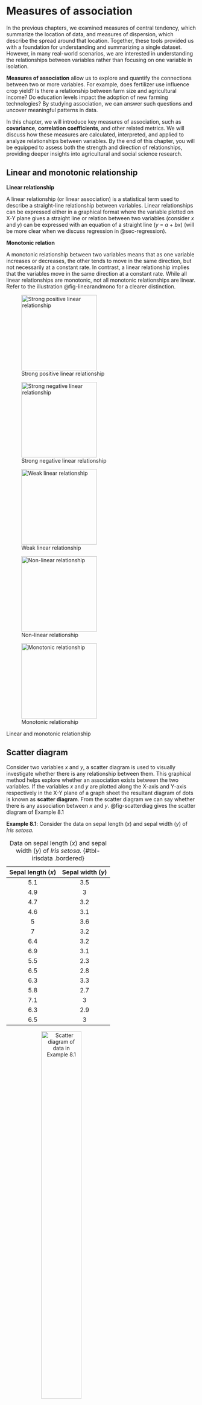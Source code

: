 # Measures of association

In the previous chapters, we examined measures of central tendency, which summarize the location of data, and measures of dispersion, which describe the spread around that location. Together, these tools provided us with a foundation for understanding and summarizing a single dataset. However, in many real-world scenarios, we are interested in understanding the relationships between variables rather than focusing on one variable in isolation.

**Measures of association** allow us to explore and quantify the connections between two or more variables. For example, does fertilizer use influence crop yield? Is there a relationship between farm size and agricultural income? Do education levels impact the adoption of new farming technologies? By studying association, we can answer such questions and uncover meaningful patterns in data.

In this chapter, we will introduce key measures of association, such as **covariance**, **correlation coefficients**, and other related metrics. We will discuss how these measures are calculated, interpreted, and applied to analyze relationships between variables. By the end of this chapter, you will be equipped to assess both the strength and direction of relationships, providing deeper insights into agricultural and social science research.

## Linear and monotonic relationship

**Linear relationship**

A linear relationship (or linear association) is a statistical term used to describe a straight-line relationship between variables. Linear relationships can be expressed either in a graphical format where the variable plotted on X-Y plane gives a straight line or relation between two variables (consider *x* and *y*) can be expressed with an equation of a straight line (*y* = *a* + *bx*) (will be more clear when we discuss regression in @sec-regression).

**Monotonic relation**

A monotonic relationship between two variables means that as one variable increases or decreases, the other tends to move in the same direction, but not necessarily at a constant rate. In contrast, a linear relationship implies that the variables move in the same direction at a constant rate. While all linear relationships are monotonic, not all monotonic relationships are linear. Refer to the illustration @fig-linearandmono for a clearer distinction.

::: {#fig-linearandmono layout-ncol="3"}
![Strong positive linear relationship](images/image6c.png){#fig-stroli width="200px" height="200px"}

![Strong negative linear relationship](images/image7c.png){#fig-stroneg width="200px" height="200px"}

![Weak linear relationship](images/image9c.png){#fig-weakli width="200px" height="200px"}

![Non-linear relationship](images/image8c.png){#fig-nonli width="200px" height="200px"}

![Monotonic relationship](images/image10c.png){#fig-monotonic width="200px" height="200px"}

Linear and monotonic relationship
:::

## Scatter diagram {#sec-scatterdiag}

Consider two variables *x* and *y*, a scatter diagram is used to visually investigate whether there is any relationship between them. This graphical method helps explore whether an association exists between the two variables. If the variables *x* and *y* are plotted along the X-axis and Y-axis respectively in the X-Y plane of a graph sheet the resultant diagram of dots is known as **scatter diagram**. From the scatter diagram we can say whether there is any association between *x* and *y*. @fig-scatterdiag gives the scatter diagram of Example 8.1

**Example 8.1**: Consider the data on sepal length (*x*) and sepal width (*y*) of *Iris* *setosa.*

| Sepal length (*x*) | Sepal width (*y*) |
|:------------------:|:-----------------:|
|        5.1         |        3.5        |
|        4.9         |         3         |
|        4.7         |        3.2        |
|        4.6         |        3.1        |
|         5          |        3.6        |
|         7          |        3.2        |
|        6.4         |        3.2        |
|        6.9         |        3.1        |
|        5.5         |        2.3        |
|        6.5         |        2.8        |
|        6.3         |        3.3        |
|        5.8         |        2.7        |
|        7.1         |         3         |
|        6.3         |        2.9        |
|        6.5         |         3         |

: Data on sepal length (*x*) and sepal width (*y*) of *Iris* *setosa.* {#tbl-irisdata .bordered}

![Scatter diagram of data in Example 8.1](images/image2c.jpeg){#fig-scatterdiag fig-align="center" width="50%" style="text-align:center;"}

**Example 8.2**: A research station investigates the relationship between the average daily soil moisture content (as influenced by irrigation levels, in percentage) and the corresponding monetary yield (in Rs.) of a crop. The data collected over different periods are as follows:

| Soil moisture (%) | Crop yield (in Rs./cent) |
|:-----------------:|:------------------------:|
|       14.2        |           215            |
|       16.4        |           325            |
|       11.9        |           185            |
|       15.2        |           332            |
|       18.5        |           406            |
|       22.1        |           522            |
|       19.4        |           412            |
|       25.1        |           614            |
|       23.4        |           544            |
|       18.1        |           421            |
|       22.6        |           445            |
|       17.2        |           408            |

: Model data on crop yield influenced by soil moisture {#tbl-corrdata .bordered}

Scatter diagram for the Example 8.2 is given in @fig-scattercorrdata. You can see a linear association between the two variables *i*.*e*. between soil moisture and crop yield in rupees. It can be shown using a line as in @fig-reglinecorrdata. It is clear that as soil moisture percentage increases crop yield in rupees increases, indicating a positive correlation.

![Scatter diagram of data in Example 8.2](images/image3c.jpeg){#fig-scattercorrdata fig-align="center" width="70%" style="text-align:center;"}

![Linear relationship between variables](images/image3.5c.jpeg){#fig-reglinecorrdata fig-align="center" width="70%" style="text-align:center;"}

From the examples above it is clear that scatter diagram gives an idea on linear association between variables, so it can also used as a graphical tool to see whether there any association is present or not. But we cannot quantify the association using scatter diagram.

## Correlation

Correlation is a statistical technique used to examine the relationship between two or more variables. It quantifies the degree and strength of the *linear association* between two variables, expressed as a single numerical value.

This measure allows us to summarize the extent to which changes in one variable are associated with changes in another. When two or more quantities vary in a related manner, such that movements in one variable are consistently accompanied by movements in the other, the variables are said to be correlated. Based on the nature of relationship, correlation can be classified into three categories *positive correlation*, *negative correlation* and *no correlation*.

**Positive correlation**

Positive correlation refers to a relationship between two variables in which both move in the same direction. A positive correlation exists when an increase in one variable is accompanied by an increase in the other, or when a decrease in one variable corresponds with a decrease in the other.

**Examples of positive correlation:**

1.  *Fertilizer use and crop yield*: The more fertilizer (*x*) a farmer applies to a field, the higher the crop yield (*y*). Here, as x increases, y also increases.

2.  *Rainfall and crop growth*: Increased rainfall (*x*) often leads to better crop growth (*y*).

3.  *Farm size and agricultural output*: Larger farm sizes (*x*) are associated with greater total agricultural output (*y*).

4.  *Labor hours and harvest quantity*: The more hours spent harvesting (*x*), the higher the quantity of crops harvested (*y*).

**Negative correlation**

Negative correlation refers to a relationship between two variables in which one variable increases as the other decreases, and vice versa.

**Examples of negative correlation:**

1.  *Weed density and crop yield*: As the density of weeds in a field (*x*) increases, the crop yield (*y*) decreases. Here, as x increases, y decreases.

2.  *Soil salinity and plant growth*: Higher soil salinity levels (*x*) result in reduced plant growth (*y*).

3.  *Age of livestock and milk production*: As a cow’s age (*x*) increases, the amount of milk it produces (*y*) decreases. Here, as x increases, y decreases.

4.  *Pesticide application and pest population*: As the amount of pesticide applied (*x*) increases, the pest population (*y*) decreases. Here, *x* increases while *y* decreases.

**No correlation** refers to a statistical relationship where two variables exhibit no apparent association with each other. In other words, changes in one variable do not systematically correspond to changes in the other.

Direction of correlation can be identified using a scatter diagram as shown below in @fig-directioncorr

![Scatter plot and nature of relationship](images/image4c.jpeg){#fig-directioncorr fig-align="center" width="70%" style="text-align:center;"}

## Correlation types

**Simple and multiple**

In [simple correlation]{.underline} the relationship is confined to two variables only. In [multiple correlation]{.underline} the relationship between more than two variables is studied

**Linear and non-linear correlation**

[Linear correlation:]{.underline} A type of correlation in which the relationship between two variables can be represented by a straight line. In this case, a change in one variable corresponds to a proportional change in the other, either in a positive or negative direction.

[Non-linear correlation:]{.underline} A type of correlation where the relationship between two variables cannot be represented by a straight line. Instead, the relationship follows a curved pattern, indicating that the variables do not change at a constant rate relative to each other. This is also referred to as *curvilinear correlation*.

**Partial and total**

[Partial correlation]{.underline}: In multiple correlation analysis, partial correlation examines the relationship between two variables after controlling for or eliminating the linear effect of other correlated variables.

[Total correlation]{.underline}: Total correlation considers the relationship between variables based on all relevant variables without controlling for the influence of any specific variable.

Partial and multiple correlation are discussed in detail in @sec-partialmulti

::: {.callout-important title="Note"}
**Perfect Correlation**: If there is any change in the value of one variable, the value of the other variable is changed in a fixed proportion then the correlation between them is said to be in perfect correlation. If there is a perfect correlation, the points will lie in the straight line. If there was a perfect correlation the data will look like in @fig-perfectcorr below.

![Perfect correlation](images/perfectcorr.jpeg){#fig-perfectcorr fig-align="center" width="30%" style="text-align:center;"}
:::

## Measuring correlation

While a scatter diagram provides a visual representation to examine whether there is an association between two variables, it does not give a precise measure of the strength or direction of the relationship. To understand the degree and nature of the correlation more quantitatively, we use numerical measures. In this section, we discuss various methods to quantify correlation, enabling a more comprehensive and objective analysis of the relationship between variables.

### Karl Pearson's coefficient of correlation

It is the most important and widely used measure of correlation. A measure of the intensity or degree of *linear relationship* between two variables is developed by Karl Pearson, a British Biometrician - known as the [**Pearson's Correlation coefficient**]{.underline} denoted by '*r* ' which is expressed as the ratio of the **covariance** to the product of the standard deviations of the two variables.

[**Covariance**]{.underline}

**Covariance** is a measure of the joint linear variability of the two variables. Covariance of two variables *x* and *y* is denoted as *cov*(*x*, *y*). Covariance measure is used to find correlation coefficient. Consider two variables *x* and *y* with *n* observations each, then covariance is given by @eq-covariance

$$cov(x,y)=\frac{1}{n}\sum_{i = 1}^{n}{\left( x_{i} - \overline{x} \right)\left( y_{i} - \overline{y} \right)}$$ {#eq-covariance}

When covariance = 0 there is no joint variability or there is no linear relationship. The unit of covariance is the product of the units of the two variables.

[**Pearson's Correlation coefficient**]{.underline}

**Assumptions of Pearson's correlation coefficient**

To ensure the validity of Pearson's correlation coefficient, the following assumptions must be met:

1.  **Linearity**: The relationship between the two variables must be linear. Pearson's correlation only measures the strength of linear associations, so it may not accurately describe relationships that are non-linear.

2.  **Continuous data**: Both variables should be measured on continuous scales (interval or ratio).

3.  **Normality**: Both variables should be approximately normally distributed, especially for small sample sizes. This assumption is less critical for large sample sizes due to the Central Limit Theorem.

4.  **Homoscedasticity**: The variability in one variable should remain constant across the range of the other variable. In other words, the scatter of points around the regression line should be uniform.

5.  **Independence**: Observations in the data should be independent of each other.

6.  **No significant outliers**: Outliers can have a disproportionate effect on Pearson's correlation, potentially distorting the results. An *outlier* is an observation in a dataset that is significantly different from other observations. It deviates markedly from the overall pattern of the data and may occur due to variability in the data, measurement errors, or rare events.

Violations of these assumptions may lead to incorrect or misleading interpretations of the correlation coefficient. In such cases, alternative methods like Spearman's correlation discussed in @sec-spearman may be more appropriate.

The Pearson's correlation coefficient between the two variables (*x* and *y*) is calculated using @eq-correlation. @eq-correlation can be also written as in @eq-correlation2

$$r=\frac{cov(x,y)}{sd(x)sd(y)}$$ {#eq-correlation}

where *sd* is the standard deviation.

$$r = \frac{\frac{1}{n}\sum_{i = 1}^{n}{\left( x_{i} - \overline{x} \right)\left( y_{i} - \overline{y} \right)}}{\sqrt{\frac{1}{n}\sum_{i = 1}^{n}\left( x_{i} - \overline{x} \right)^{2}\frac{1}{n}\sum_{i = 1}^{n}\left( y_{i} - \overline{y} \right)^{2}}}$$ {#eq-correlation2}

::: {.callout-important title="Note"}
**Product-moment correlation**

Karl Pearson's correlation coefficient (*r*) is also called the **product-moment correlation** coefficient because it is calculated using the product of the deviations of the two variables from their respective means. In other words, the @eq-correlation2 involves multiplying the deviations of each data point from the mean of its variable and then averaging those products. The term product-moment refers to the multiplication (product) of the deviations (moments) of the variables from their means.
:::

A Simplified formula for by hand computation of correlation coefficient can be derived by modifying @eq-correlation2

$$r = \frac{n\left( \sum_{i = 1}^{n}{x_{i}y_{i}} \right) - \sum_{i = 1}^{n}{x_{i}\sum_{i = 1}^{n}y_{i}}}{\sqrt{\left\lbrack n\sum_{i = 1}^{n}{x_{i}^{2} - \left( \sum_{i = 1}^{n}x_{i} \right)^{2}} \right\rbrack\left\lbrack n\sum_{i = 1}^{n}{y_{i}^{2} - \left( \sum_{i = 1}^{n}y_{i} \right)^{2}} \right\rbrack}}$$ {#eq-correlation3}

[Properties of the correlation coefficient (*r)*]{.underline}

1.  It is a pure number independent of both origin and scale of the units of the observations.

2.  It always lies between −1 and +1 (absolute value cannot exceed unity). −1 ≤ *r* ≤ +1

3.  *r* = +1, indicates perfect positive correlation. *r* = −1, indicates perfect negative correlation. *r* = 0, indicates no correlation.

4.  When the correlation is zero then there is no linear relationship between the variables.

5.  Karl Pearson's correlation coefficient is also called as *product-moment correlation* coefficient.

6.  Two independent variables are always uncorrelated, meaning that there is no relationship between them. However, the reverse is not always true. Just because two variables are uncorrelated doesn't mean they are independent. Uncorrelated variables may still have a relationship, but the relationship might be non-linear, which correlation cannot capture. Independence implies no relationship in any form (linear or non-linear), but uncorrelated means there’s no linear relationship between them.

::: {.callout-important title="Note"}
**Spurious correlation**

When we calculate the correlation between two variables, we often get a numerical value that quantifies the strength and direction of the relationship between them. However, if there is no actual meaningful relationship between these variables, the correlation value obtained may be misleading. For example, even if there's no practical or causal link, we might find a correlation between variables like "fertilizer price" and "Kohli's batting average." Despite the absence of any real-world connection between these two variables, we can still compute a correlation value. This type of correlation is known as a spurious correlation, which means it exists purely due to random chance or statistical artifacts rather than any practical or causal relationship.
:::

**Example 8.3**: Consider the @tbl-corrdata in Example 8.2; find correlation coefficient (*r*)

|  |  |  |  |  |  |  |  |
|:--:|:--:|:--:|:--:|:--:|:--:|:--:|:--:|
| Sl. No. | Temperature (x) | Sales (y) | $x_{i}-\overline{x}$(1) | $y_{i}-\overline{y}$(2) | (1).(2) | $(x_{i}-\overline{x})^{2}$ | $(y_{i}-\overline{y})^{2}$ |
| 1 | 14.2 | 215 | -4.48 | -187.42 | 838.69 | 20.03 | 35125.01 |
| 2 | 16.4 | 325 | -2.28 | -77.42 | 176.12 | 5.18 | 5993.34 |
| 3 | 11.9 | 185 | -6.78 | -217.42 | 1473 | 45.90 | 47270.01 |
| 4 | 15.2 | 332 | -3.48 | -70.42 | 244.70 | 12.08 | 4958.51 |
| 5 | 18.5 | 406 | -0.18 | 3.58 | -0.63 | 0.031 | 12.84 |
| 6 | 22.1 | 522 | 3.43 | 119.58 | 409.57 | 11.73 | 14300.17 |
| 7 | 19.4 | 412 | 0.73 | 9.58 | 6.9479 | 0.53 | 91.84 |
| 8 | 25.1 | 614 | 6.43 | 211.58 | 1359.42 | 41.28 | 44767.51 |
| 9 | 23.4 | 544 | 4.73 | 141.58 | 668.98 | 22.33 | 20045.84 |
| 10 | 18.1 | 421 | -0.58 | 18.58 | -10.69 | 0.33 | 345.34 |
| 11 | 22.6 | 445 | 3.93 | 42.58 | 167.14 | 15.41 | 1813.34 |
| 12 | 17.2 | 408 | -1.48 | 5.58 | -8.24 | 2.16 | 31.17 |
| **Total** | **224.1** | **4829** | 0 | 0 | **5325.03** | **176.98** | **174754.9** |

: Calculation of Pearson's correlation coefficient for @tbl-corrdata {#tbl-corrcalc .bordered}

*n* =12

$$mean,\overline{x} = \ \frac{224.1}{12} = 18.68$$

$$mean,\overline{y} = \ \frac{4829}{12} = 402.42$$ *cov* (*x*,*y*) = $\frac{1}{n}\sum_{i = 1}^{n}{\left( x_{i} - \overline{x} \right)\left( y_{i} - \overline{y} \right)}$

$\sum_{i = 1}^{12}{\left( x_{i} - \overline{x} \right)\left( y_{i} - \overline{y} \right)} = 5325.03$

*Cov* (*x*,*y*) = $\frac{5325.03}{12} = 443.75$

$$Standard\ deviation,\ S.D\left( x \right) = \ \sqrt{\frac{1}{n}\sum_{i = 1}^{n}\left( x_{i} - \overline{x} \right)^{2}} = \sqrt{\frac{176.98}{12}} = 3.84$$

$$Standard\ deviation,\ S.D\left( y \right) = \ \sqrt{\frac{1}{n}\sum_{i = 1}^{n}\left( y_{i} - \overline{y} \right)^{2}} = \sqrt{\frac{174754.9}{12}} = 120.68$$

Using @eq-correlation, $r = \frac{443.75}{3.84\  \times 120.68} = 0.96$, which indicates a strong positive correlation

### Spearman's rank order correlation coefficient {#sec-spearman}

The Spearman's correlation coefficient evaluates the strength and direction of a monotonic relationship between two variables, whether they are continuous or ordinal. Spearman's correlation is denoted by a Greek letter $\rho$ pronounced as "*rho*". The range of Spearman's rank correlation also lies between −1 and +1 always, *i*.*e*. −1 ≤ *ρ* ≤+1

Unlike Pearson's correlation, which measures linear relationships, Spearman's correlation is based on the ranked values of the variables rather than their raw data. This makes it particularly useful in situations where:

-   The relationship between variables is non-linear but monotonic.

-   The data contains outliers or is not normally distributed, as ranking reduces the influence of extreme values.

-   Variables are measured on an ordinal, interval, or ratio scale.

Spearman's correlation is a more robust alternative to Pearson's when the assumptions of Pearson's correlation coefficient are violated.

There are two cases in calculating $\rho$ :

1.  No tied rank case

2.  Tied rank case

[**No tied rank case**]{.underline}

When two or more distinct observations have the same value, thus being given the same rank, they are said to be tied. The formula for the Spearman rank correlation coefficient when there are *no tied ranks* is:

$$\rho = 1 - \frac{6\sum_{i = 1}^{n}d_{i}^{2}}{n\left( n^{2} - 1 \right)}$$ {#eq-spearman1}

Where $d_{i}$ is the difference between ranks of *i^t^*^h^ pair of observation

**Example 8.4**: Calculation of Spearman's rank correlation when there is no tied rank is explained step by step by using the simple example below

The scores for nine students in physics and mathematics are as follows:

Physics: 35, 23, 47, 17, 10, 43, 9, 6, 28

Mathematics: 30, 33, 45, 23, 8, 49, 12, 4, 31

Compute the student's ranks in the two subjects and compute the Spearman rank correlation.

| Physics | Mathematics |
|:-------:|:-----------:|
|   35    |     30      |
|   23    |     33      |
|   47    |     45      |
|   17    |     23      |
|   10    |      8      |
|   43    |     49      |
|    9    |     12      |
|    6    |      4      |
|   28    |     31      |

: Non tied rank case example dataset {#tbl-nontied .bordered}

**Step 1**: Find the ranks for each individual subject. Rank the scores from greatest to smallest; assign the rank 1 to the highest score, 2 to the next highest and so on:

| Physics (*x*) | Rank~*x*~ | Mathematics (*y*) | Rank~*y*~ |
|:-------------:|:---------:|:-----------------:|:---------:|
|      35       |     3     |        30         |     5     |
|      23       |     5     |        33         |     3     |
|      47       |     1     |        45         |     2     |
|      17       |     6     |        23         |     6     |
|      10       |     7     |         8         |     8     |
|      43       |     2     |        49         |     1     |
|       9       |     8     |        12         |     7     |
|       6       |     9     |         4         |     9     |
|      28       |     4     |        31         |     4     |

: Non tied rank case calculation table1 {#tbl-nontiedcalc1 .bordered}

**Step 2**: Add a column *d*, to your data. The *d* is the difference between ranks.

*d* = Rank~*x*~ *--* Rank~*y*~

For example, the first student's physics rank is 3 and math rank is 5, so the difference is -2. In the next column, square your *d* values.

| Physics ( *x*) | Rank~*x*~ | Mathematics (*y*) | Rank~*y*~ | *d* | *d*^2^ |
|:--------------:|:---------:|:-----------------:|:---------:|:---:|:------:|
|       35       |     3     |        30         |     5     | -2  |   4    |
|       23       |     5     |        33         |     3     |  2  |   4    |
|       47       |     1     |        45         |     2     | -1  |   1    |
|       17       |     6     |        23         |     6     |  0  |   0    |
|       10       |     7     |         8         |     8     | -1  |   1    |
|       43       |     2     |        49         |     1     |  1  |   1    |
|       9        |     8     |        12         |     7     |  1  |   1    |
|       6        |     9     |         4         |     9     |  0  |   0    |
|       28       |     4     |        31         |     4     |  0  |   0    |
|   **Total**    |           |                   |           |     |   12   |

: Non tied rank case calculation table2 {#tbl-nontiedcalc2 .bordered}

**Step 4**: Sum (add up) all of your *d*^2^ values. $\sum_{i = 1}^{n}d_{i}^{2} =$ 4 + 4 + 1 + 0 + 1 + 1 + 1 + 0 + 0 = 12.

**Step 5**: Insert the values into \@eq-spearman1

$$\rho = 1 - \frac{6 \times 12}{9\left( 81 - 1 \right)} = 0.90$$

The Spearman's rank correlation for this set of data is 0.90. This indicates there is a high correlation between the marks of physics and mathematics in the sample.

[**Tied rank case**]{.underline}\
When two or more data points have the same value, same ranks were given to these data points and a tied rank case occurs. When there are tied ranks, the formula for calculating $\rho$ is given below $$\rho = 1 - \frac{6\left( \sum_{i = 1}^{n}d_{i}^{2} + T_{x} + T_{y} \right)}{n\left( n^{2} - 1 \right)}$$ {#eq-spearman2}

If there are *m* individuals tied (having same rank), and *s* such sets of ranks are there in X- series then, $$T_{x} = \ \frac{1}{12}\sum_{i = 1}^{s}{m_{i}\left( m_{i}^{2} - 1 \right)}$$ {#eq-spearmanx}

If there are *w* individuals tied (having same rank), and *s'* such sets of ranks are there in Y- series then, $$T_{y} = \ \frac{1}{12}\sum_{i = 1}^{s'}{w_{i}\left( w_{i}^{2} - 1 \right)}$$ {#eq-spearmany}

Calculation of Spearman's rank correlation when there is tied rank is explained step by step by using the example below

**Example 8.5**: The scores for nine students in physics and mathematics are as follows:

| Physics (*x*) | Mathematics (*y*) |
|:-------------:|:-----------------:|
|      35       |        30         |
|      23       |        33         |
|      47       |        45         |
|      23       |        23         |
|      10       |         8         |
|      43       |        49         |
|       9       |        12         |
|       6       |        33         |
|      28       |        33         |

: Tied rank case example dataset {#tbl-tied .bordered}

**Step 1**: Consider the marks in Physics, ranked as usual without considering the repeated value. Here you can see 23 is repeated but first value is given rank 5 and second repeated value is given the next rank 6.

| Physics (*x*) | Rank |
|:-------------:|:----:|
|      35       |  3   |
|      23       |  5   |
|      47       |  1   |
|      23       |  6   |
|      10       |  7   |
|      43       |  2   |
|       9       |  8   |
|       6       |  9   |
|      28       |  4   |

: Tied rank case calculation table1 {#tbl-tiedcalc1 .bordered}

Then the average of two ranks 5 and 6 is assigned to both the values; $\left( \frac{5 + 6}{2}\right)$= 5.5

| Physics (*x*) | Rank |
|:-------------:|:----:|
|      35       |  3   |
|      23       | 5.5  |
|      47       |  1   |
|      23       | 5.5  |
|      10       |  7   |
|      43       |  2   |
|       9       |  8   |
|       6       |  9   |
|      28       |  4   |

: Tied rank case calculation table2 {#tbl-tiedcalc2 .bordered}

Similarly for marks in mathematics you can see 33 is repeated thrice.

| Mathematics (*y*) | Rank |
|:-----------------:|:----:|
|        30         |  6   |
|        33         |  3   |
|        45         |  2   |
|        23         |  7   |
|         8         |  9   |
|        49         |  1   |
|        12         |  8   |
|        33         |  4   |
|        33         |  5   |

: Tied rank case calculation table3 {#tbl-tiedcalc3 .bordered}

You can see the value 33 is repeated thrice, so the average of three ranks 3, 4 and 5 is given $\left( \frac{3 + 4 + 5}{3} \right)$= 4

| Mathematics (*y*) | Rank |
|:-----------------:|:----:|
|        30         |  6   |
|        33         |  4   |
|        45         |  2   |
|        23         |  7   |
|         8         |  9   |
|        49         |  1   |
|        12         |  8   |
|        33         |  4   |
|        33         |  4   |

: Tied rank case calculation table4 {#tbl-tiedcalc4 .bordered}

**Step 2**: Calculate T\_{x} and T\_{y}

In our example marks in Physics (*x*) there are two 23 values tied therefore *m* = 2; since only one such a set is there *s* =1. Applying these values in @eq-spearmanx $T_{x} = \ \frac{1}{12}\left( 2 \times (2^{2} - 1 \right)$ = 0.5

In our example marks in Mathematics (*y*) there are three 33 values tied therefore *w* = 3; since only one such a set is there *s* =1. Applying these values in @eq-spearmany $T_{y} = \ \frac{1}{12}\left( 3 \times (3^{2} - 1 \right)$ = 2

**Step 2**: Calculate *d* and then use the @eq-spearman2

| Physics ( *x*) | Rank | Mathematics ( *y*) | Rank |  d   | d^2^ |
|:--------------:|:----:|:------------------:|:----:|:----:|:----:|
|       35       |  3   |         30         |  6   |  -3  |  9   |
|       23       | 5.5  |         33         |  4   | 1.5  | 2.25 |
|       47       |  1   |         45         |  2   |  -1  |  1   |
|       23       | 5.5  |         23         |  7   | -1.5 | 2.25 |
|       10       |  7   |         8          |  9   |  -2  |  4   |
|       43       |  2   |         49         |  1   |  1   |  1   |
|       9        |  8   |         12         |  8   |  0   |  0   |
|       6        |  9   |         33         |  4   |  5   |  25  |
|       28       |  4   |         33         |  4   |  0   |  0   |
|   **Total**    |      |                    |      |  0   | 44.5 |

: Tied rank case calculation table5 {#tbl-tiedcalc5 .bordered}

using @eq-spearman2, $\rho = 1 - \frac{6 \times \left( 44.5 + 0.5 + 2 \right)}{9\left( 9^{2} - 1 \right)} = \ 1 - \frac{282}{720}$ = 0.61

A Spearman rank correlation of 0.61 indicates a moderately strong positive monotonic relationship between the two variables.

### Kendall's Rank Correlation Coefficient

Kendall's rank correlation coefficient, also known as Kendall's $\tau$ or the coefficient of concordance, is a measure of association that evaluates the degree of agreement between ranked variables. It ranges from 0 to 1 $0\leq \tau \leq1$, where: - $\tau = 0$: Indicates no agreement. - $\tau = 1$: Indicates perfect agreement.

When there are multiple sets of rankings (*k* sets), Kendall's coefficient of concordance ($\tau$) can be used to assess the association among them. This measure is particularly useful in evaluating the reliability or consistency of scores assigned by multiple judges or raters. By quantifying the agreement across different rankings, it provides a robust way to analyze consensus in subjective evaluations or repeated assessments.

To calculate Kendall's coefficient of concordance ($\tau$), the data is organized into a table where each row represents the ranks assigned by a different judge to the same set of *n* objects. Each column in the table corresponds to the ranks given by a judge to *n* objects.

For *k* judges, there will be *k* sets of rankings for each object. The table should look like this:

| Object | Judge 1 | Judge 2 | ... | Judge *k* |
|:------:|:-------:|:-------:|:---:|:---------:|
|   1    |  R~11~  |  R~12~  | ... |  R~1*k*~  |
|   2    |  R~21~  |  R~22~  | ... |  R~2*k*~  |
|  ...   |   ...   |   ...   | ... |    ...    |
|  *n*   | R~*n1*~ | R~*n*2~ | ... |  R~*nk*~  |

: Model table for the calculation of Kendall's $\tau$ {#tbl-kendalltau .bordered}

in @tbl-kendalltau each row represents the ranks assigned to an object by all ( *k* ) judges. - Each column represents the ranks for each object assigned by a particular judge. $R_{ij}$ is the rank assigned to the *i*^th^ object by the *j*^th^ object, where *i* =1, 2, ..., *n* and *j* = 1, 2, ..., *k.*

Kendall's coefficient of concordance ($\tau$) is calculated using @eq-kendall.

$$\tau = \frac{12\left\lbrack \sum_{i = 1}^{n}{R_{i}^{2} - \frac{\left( \sum_{i = 1}^{n}R_{i} \right)^{2}}{n}} \right\rbrack}{k^{2}n\left( n^{2} - 1 \right)}$$ {#eq-kendall}

where $R_{i} =\sum_{j = 1}^{k}{R_{ij}}$, *i*.*e*. the sum of ranks obtained by each object. Calculation of Kendall's $\tau$ is explained in Example 8.6

**Example 8.6**: In a crop production competition, 10 entries of farmers were ranked by agricultural scientists (judges). Find the degree of agreement among the scientist for the competition result given below.

|         |             |             |             |             |
|:-------:|:-----------:|:-----------:|:-----------:|:-----------:|
| Farmers | Scientist 1 | Scientist 2 | Scientist 3 | Scientist 4 |
|    1    |      4      |      5      |      3      |      7      |
|    2    |     10      |      9      |      8      |      6      |
|    3    |      8      |      6      |     10      |      9      |
|    4    |      3      |      4      |      2      |      1      |
|    5    |      1      |      3      |      4      |      2      |
|    6    |      2      |      1      |      1      |      4      |
|    7    |      5      |      7      |      6      |      5      |
|    8    |      6      |      2      |      5      |      3      |
|    9    |      7      |      8      |      9      |     10      |
|   10    |      9      |     10      |      7      |      8      |

: Rankings of 10 farmers by agricultural scientists {#tbl-croprod .bordered}

**Solution 8.6**:

|  Farmers  | S1  | S2  | S3  | S4  | $R _{i}$ (sum of ranks) | $R _ {i} ^ {2}$ |
|:---------:|:---:|:---:|:---:|:---:|:-----------------------:|:---------------:|
|     1     |  4  |  5  |  3  |  7  |           19            |       361       |
|     2     | 10  |  9  |  8  |  6  |           33            |      1089       |
|     3     |  8  |  6  | 10  |  9  |           33            |      1089       |
|     4     |  3  |  4  |  2  |  1  |           10            |       100       |
|     5     |  1  |  3  |  4  |  2  |           10            |       100       |
|     6     |  2  |  1  |  1  |  4  |            8            |       64        |
|     7     |  5  |  7  |  6  |  5  |           23            |       529       |
|     8     |  6  |  2  |  5  |  3  |           16            |       256       |
|     9     |  7  |  8  |  9  | 10  |           34            |      1156       |
|    10     |  9  | 10  |  7  |  8  |           34            |      1156       |
| **Total** |     |     |     |     |           220           |      5900       |

: Calculation of Kendall's $\tau$ {#tbl-kendaltau .bordered}

here *k* = number of judges = 4; *n* = number of farmers =10; $\sum_{i = 1}^{10}R_{i}^{2}$= (220)^2^ = 48400; $\sum_{i = 1}^{10}R_{i}^{2}$ = 5900. Using @eq-kendall

$$\tau = \frac{12\left\lbrack 5900 - \frac{48400}{10} \right\rbrack}{16 \times 10\left( 100 - 1 \right)} = 0.80$$

A Kendall's $\tau$ of 0.80 suggests that the judges’ rankings are highly consistent. This level of concordance implies that the rankings are strongly aligned, indicating a high level of agreement across the judges' evaluations.

## Correlation matrix

A correlation matrix is a table that displays the correlation coefficients between multiple variables. It is particularly useful for presenting the correlation values of several variables at the same time. The matrix can be computed using either Pearson's correlation or Spearman's correlation. Each cell in the matrix represents the correlation coefficient between the two variables at the intersecting row and column. These values range from -1 to 1. The diagonal elements are always equal to 1, as a variable is perfectly correlated with itself. Additionally, the matrix is symmetrical across the diagonal, since the correlation between *x* and *y* is the same as the correlation between *y* and *x*.

**Example 8.7**: Data below gives the measurement on several plant growth characters. Create a correlation matrix.

```{r corrmat, echo=FALSE,warning=FALSE,results='asis'}
#| label: tbl-corrmat
#| tbl-cap: "Plant growth characters"  

library(knitr)
library(kableExtra)
dt<-read.csv("csv/corrmatdata.csv")
dt %>%
  kbl(booktabs = TRUE, align = "c",) %>%
   kable_classic(full_width = F, html_font = "Georgia") %>%
kable_styling(
    # latex_options = "HOLD_position", 
    full_width = FALSE,
    position = "center", 
    bootstrap_options = "bordered"
  ) %>% 
  column_spec(1, width = "7em") %>%  
  column_spec(2, width = "7em") %>%
  column_spec(3, width = "7em") %>%
  column_spec(4, width = "7em") %>%
  column_spec(5, width = "7em")
```

Correlation matrix for @tbl-corrmat can be created as shown in @tbl-corrmatdata below. Here the diagonal elements are 1 because correlation of any variable to itself is 1. Also from the matrix below it is easy to find the correlation between any two variables, for example correlation between growth and water is 0.988. Correlation matrix is an effective way of presenting correlation results of several variables.

|                | Growth | Water  | Sunlight | Fertilizer | Nutrient |
|----------------|--------|--------|----------|------------|----------|
| **Growth**     | 1      | 0.988  | -0.343   | -0.332     | 0.983    |
| **Water**      | 0.988  | 1      | -0.328   | -0.314     | 0.967    |
| **Sunlight**   | -0.343 | -0.328 | 1        | 0.986      | -0.371   |
| **Fertilizer** | -0.332 | -0.314 | 0.986    | 1          | -0.366   |
| **Nutrient**   | 0.983  | 0.967  | -0.371   | -0.366     | 1        |

: Correlation matrix of data in @tbl-corrmat {#tbl-corrmatdata .bordered}

## Correlogram

A correlogram is a graphical representation of a correlation matrix. It is used to visualize the pairwise correlation coefficients between multiple variables in a dataset. The correlogram uses color and size to represent the strength and direction of the correlation, helping to quickly identify relationships among variables. The most common way to display a correlogram is through a matrix of circles or squares, where each shape represents the correlation between two variables. Correlogram can be drawn using packages like `corrplot` [@corrplot] in R software [@RCoreTeam]. Different colours and styles are available to make the presentation attractive. Correlation matrix and correlogram can also be generated using our online platform available at www.kaugrapes.com [@grapes].

![Correlogram of growth characters in Example 8.7](images/correlogram.png){fig-align="center" width="50%" style="text-align:center;"}

::: {.callout-caution title="Historical Insights"}
**Correlation and Sir Francis Galton**

The concept of correlation dates back to Sir Francis Galton, who introduced the idea of *"co-relation"* in the 19th century while studying the relationship between physical traits, such as the height of parents and their children. Galton's cousin, Karl Pearson, further developed this idea by formalizing the calculation of correlation and introducing the formula we use today in terms of Pearson's correlation coefficient. Pearson's work in the late 1800s provided a mathematical framework for understanding the strength and direction of relationships between two variables, a concept that has since become fundamental in statistics, especially in the fields of genetics, psychology, and social sciences.
:::

::: {.callout-tip title="Quotes to Inspire"}
**"Statistics is like a high-caliber weapon: helpful when used correctly and potentially disastrous in the wrong hands".- Herman Chernoff**
:::
